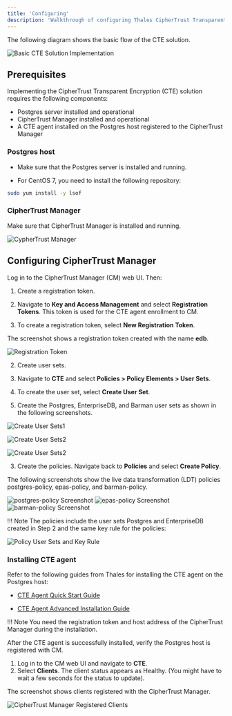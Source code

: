 ```yaml
---
title: 'Configuring'
description: 'Walkthrough of configuring Thales CipherTrust Transparent Encryption (CTE)'
---
```



The following diagram shows the basic flow of the CTE solution.

![Basic CTE Solution Implementation](Images/ImplementingCTE.png)

## Prerequisites

Implementing the CipherTrust Transparent Encryption (CTE) solution requires the following components:

  - Postgres server installed and operational
  - CipherTrust Manager installed and operational
  - A CTE agent installed on the Postgres host registered to the CipherTrust Manager

### Postgres host

- Make sure that the Postgres server is installed and running.

- For CentOS 7, you need to install the following repository:

```bash
sudo yum install -y lsof
```

### CipherTrust Manager

Make sure that CipherTrust Manager is installed and running.

![CypherTrust Manager](Images/CipherTrustManager.png)

## Configuring CipherTrust Manager

Log in to the CipherTrust Manager (CM) web UI. Then:

1. Create a registration token.

  1. Navigate to **Key and Access Management** and select **Registration Tokens**. This token is used for the CTE agent enrollment to CM. 

  1. To create a registration token, select **New Registration Token**. 

  The screenshot shows a registration token created with the name **edb**.

![Registration Token](Images/ConfiguringCipherTrustManager.png)

2. Create user sets.

  1. Navigate to **CTE** and select **Policies > Policy Elements > User Sets**. 

  1. To create the user set, select **Create User Set**. 
    
  1. Create the Postgres, EnterpriseDB, and Barman user sets as shown in the following screenshots.


![Create User Sets1](Images/CreateUserSets1.png)

![Create User Sets2](Images/CreateUserSets2.png)

![Create User Sets2](Images/CreateUserSets3.png)

3. Create the policies. Navigate back to **Policies** and select **Create Policy**.

The following screenshots show the live data transformation (LDT) policies postgres-policy, epas-policy, and barman-policy.

![postgres-policy Screenshot](Images/CreatePolicies1.png)
![epas-policy Screenshot](Images/CreatePolicies2.png)
![barman-policy Screenshot](Images/CreatePolicies3.png)


!!! Note
    The policies include the user sets Postgres and EnterpriseDB created in Step 2 and the same key rule for the policies:

![Policy User Sets and Key Rule](Images/CreatePolicies4.png)

### Installing CTE agent

Refer to the following guides from Thales for installing the CTE agent on the Postgres host:

- [CTE Agent Quick Start Guide](https://thalesdocs.com/ctp/cte/Books/Online-Files/7.0.0/CTE_Agent_Linux_Quick_Start_Guide_v7.0.0_Doc_v1.pdf)

- [CTE Agent Advanced Installation Guide](https://thalesdocs.com/ctp/cte/Books/Online-Files/7.0.0/CTE_Agent_Linux_Adv_Config_Integration_Guide_v7.0.0_Doc_v6.pdf)

!!! Note
    You need the registration token and host address of the CipherTrust Manager during the installation.

After the CTE agent is successfully installed, verify the Postgres host is registered with CM.
1. Log in to the CM web UI and navigate to **CTE**.
2. Select **Clients**. The client status appears as Healthy. (You might have to wait a few seconds for the status to update).

The screenshot shows clients registered with the CipherTrust Manager.

![CipherTrust Manager Registered Clients](Images/InstallingCTEAgent.png)
